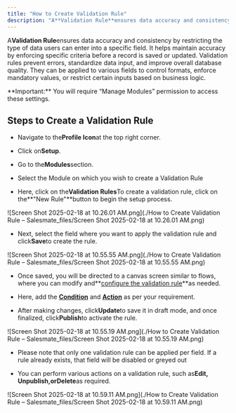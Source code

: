 ```yaml
---
title: "How to Create Validation Rule"
description: "A**Validation Rule**ensures data accuracy and consistency by restricting the type of data users can enter into a specific field. It helps maintain acc..."
---
```


A**Validation Rule**ensures data accuracy and consistency by restricting the type of data users can enter into a specific field. It helps maintain accuracy by enforcing specific criteria before a record is saved or updated. Validation rules prevent errors, standardize data input, and improve overall database quality. They can be applied to various fields to control formats, enforce mandatory values, or restrict certain inputs based on business logic.


<Note>
**Important:** You will require “Manage Modules” permission to access these settings.
</Note>

## Steps to Create a Validation Rule

*   Navigate to the**Profile Icon**at the top right corner.

*   Click on**Setup**.

*   Go to the**Modules**section.

*   Select the Module on which you wish to create a Validation Rule

*   Here, click on the**Validation Rules**To create a validation rule, click on the**"New Rule"**button to begin the setup process.

![Screen Shot 2025-02-18 at 10.26.01 AM.png](./How to Create Validation Rule – Salesmate_files/Screen Shot 2025-02-18 at 10.26.01 AM.png)


*   Next, select the field where you want to apply the validation rule and click**Save**to create the rule.

![Screen Shot 2025-02-18 at 10.55.55 AM.png](./How to Create Validation Rule – Salesmate_files/Screen Shot 2025-02-18 at 10.55.55 AM.png)


*   Once saved, you will be directed to a canvas screen similar to flows, where you can modify and**[configure the validation rule](https://support.salesmate.io/hc/en-us/articles/42923385309209-How-to-Configure-Validation-Rule)**as needed.

*   Here, add the [**Condition**](https://support.salesmate.io/hc/en-us/articles/43049567250969) and [**Action**](https://support.salesmate.io/hc/en-us/articles/43049610111385) as per your requirement.

*   After making changes, click**Update**to save it in draft mode, and once finalized, click**Publish**to activate the rule.

![Screen Shot 2025-02-18 at 10.55.19 AM.png](./How to Create Validation Rule – Salesmate_files/Screen Shot 2025-02-18 at 10.55.19 AM.png)


*   Please note that only one validation rule can be applied per field. If a rule already exists, that field will be disabled or greyed out

*   You can perform various actions on a validation rule, such as**Edit, Unpublish,**or**Delete**as required.

![Screen Shot 2025-02-18 at 10.59.11 AM.png](./How to Create Validation Rule – Salesmate_files/Screen Shot 2025-02-18 at 10.59.11 AM.png)
